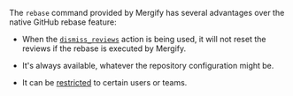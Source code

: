 The `rebase` command provided by Mergify has several advantages over the native
GitHub rebase feature:

- When the [`dismiss_reviews`](/workflow/actions/dismiss_reviews) action is
  being used, it will not reset the reviews if the rebase is executed by
  Mergify.

- It's always available, whatever the repository configuration might be.

- It can be [restricted](/commands/restrictions/) to certain users or teams.
